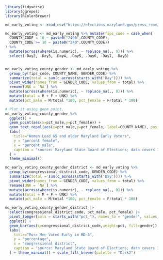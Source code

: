 ```r
library(tidyverse)
library(ggrepel)
library(RColorBrewer)
```



```r
md_early_voting <- read_csv("https://elections.maryland.gov/press_room/2024_stats/PG24/EarlyVoting%20RAW%20data.csv") %>% filter(AgeGroup == '65 and older')

md_early_voting <- md_early_voting %>% mutate(fips_code = case_when(
  COUNTY_CODE < 10 ~ paste0("2400",COUNTY_CODE),
  COUNTY_CODE >= 10 ~ paste0("240",COUNTY_CODE))
) %>% 
  mutate(across(where(is.numeric), ~ replace_na(., 0))) %>% 
  select(-Day2, -Day3, -Day4, -Day5, -Day6, -Day7, -Day8)


md_early_voting_county_gender <- md_early_voting %>% 
  group_by(fips_code, COUNTY_NAME, GENDER_CODE) %>% 
  summarize(total = sum(c_across(starts_with('Day')))) %>% 
  pivot_wider(names_from = GENDER_CODE, values_from = total) %>% 
  rename(UNK = `NA`) %>% 
  mutate(across(where(is.numeric), ~ replace_na(., 0))) %>% 
  mutate(total = M + F + UNK) %>% 
  mutate(pct_male = M/total *100, pct_female = F/total * 100)

# Plot it using geom_point.
md_early_voting_county_gender %>%
  ggplot() +
  geom_point(aes(x=pct_male,y=pct_female)) +
  geom_text_repel(aes(x=pct_male,y=pct_female, label=COUNTY_NAME), position=position_jitter(width=1,height=1)) +
  labs(
    title="Women Lead 65 and older Maryland Early Voters",
    y = "percent female",
    x = "percent male",
    caption = "source: Maryland State Board of Elections; data covers 1st day"
  ) +
  theme_minimal()
```
```r
md_early_voting_county_gender_district <- md_early_voting %>% 
  group_by(congressional_district_code, GENDER_CODE) %>% 
  summarize(total = sum(c_across(starts_with('Day')))) %>% 
  pivot_wider(names_from = GENDER_CODE, values_from = total) %>% 
  rename(UNK = `NA`) %>% 
  mutate(across(where(is.numeric), ~ replace_na(., 0))) %>% 
  mutate(total = M + F + UNK) %>% 
  mutate(pct_male = M/total *100, pct_female = F/total * 100)
```

```r
md_early_voting_county_gender_district |> 
  select(congressional_district_code, pct_male, pct_female) |> 
  pivot_longer(cols = starts_with("pct_"), names_to = "gender", values_to = "pct") |> 
  ggplot() +
  geom_bar(aes(x=congressional_district_code,weight=pct, fill=gender)) +
  labs(
    title="More Men Voted Early in MD-6",
    y = "percentage",
    x = "congressional district",
    caption = "source: Maryland State Board of Elections; data covers 1st day"
  ) + theme_minimal() + scale_fill_brewer(palette = "Dark2")
```

